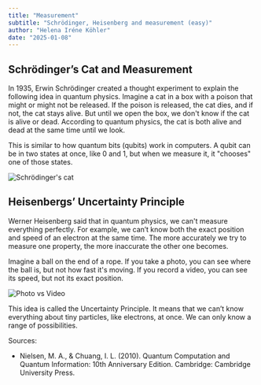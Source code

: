 ```yaml
---
title: "Measurement"
subtitle: "Schrödinger, Heisenberg and measurement (easy)"
author: "Helena Iréne Köhler"
date: "2025-01-08"
---
```


## Schrödinger’s Cat and Measurement

In 1935, Erwin Schrödinger created a thought experiment to explain the following idea in quantum physics. Imagine a cat in a box with a poison that might or might not be released. If the poison is released, the cat dies, and if not, the cat stays alive. But until we open the box, we don't know if the cat is alive or dead. According to quantum physics, the cat is both alive and dead at the same time until we look.

This is similar to how quantum bits (qubits) work in computers. A qubit can be in two states at once, like 0 and 1, but when we measure it, it "chooses" one of those states.

![Schrödinger's cat](/posts/assets/entries/measurement/measurement_cat.png)

## Heisenbergs’ Uncertainty Principle

Werner Heisenberg said that in quantum physics, we can't measure everything perfectly. For example, we can’t know both the exact position and speed of an electron at the same time. The more accurately we try to measure one property, the more inaccurate the other one becomes.

Imagine a ball on the end of a rope. If you take a photo, you can see where the ball is, but not how fast it's moving. If you record a video, you can see its speed, but not its exact position.

![Photo vs Video](/posts/assets/entries/measurement/cam_analogy.png)

This idea is called the Uncertainty Principle. It means that we can’t know everything about tiny particles, like electrons, at once. We can only know a range of possibilities.

Sources:

- Nielsen, M. A., & Chuang, I. L. (2010). Quantum Computation and Quantum Information: 10th Anniversary Edition. Cambridge: Cambridge University Press.

